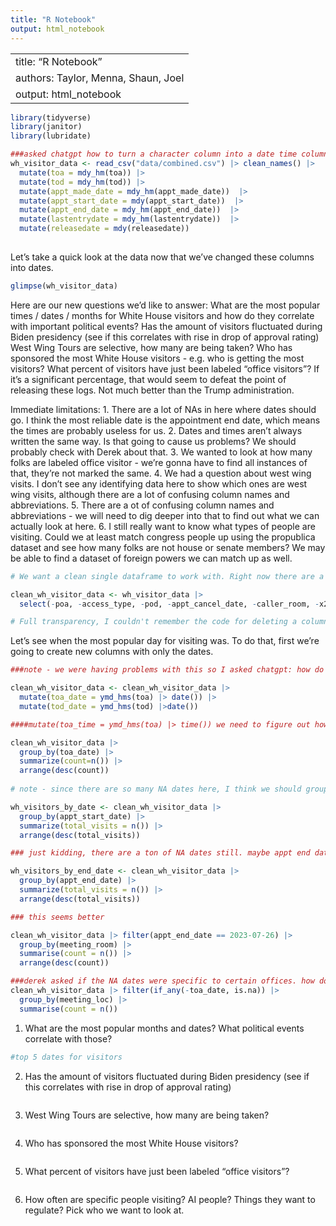 ```yaml
---
title: "R Notebook"
output: html_notebook
---
```


---
title: "R Notebook"
authors: Taylor, Menna, Shaun, Joel
output: html_notebook
---

```r
library(tidyverse)
library(janitor)
library(lubridate)
```


```r
###asked chatgpt how to turn a character column into a date time column, gave it some examples from our code and int told me to do this:
wh_visitor_data <- read_csv("data/combined.csv") |> clean_names() |>
  mutate(toa = mdy_hm(toa)) |>
  mutate(tod = mdy_hm(tod)) |>
  mutate(appt_made_date = mdy_hm(appt_made_date))  |>
  mutate(appt_start_date = mdy(appt_start_date))  |>
  mutate(appt_end_date = mdy_hm(appt_end_date))  |>
  mutate(lastentrydate = mdy_hm(lastentrydate))  |>
  mutate(releasedate = mdy(releasedate)) 
  
```
Let's take a quick look at the data now that we've changed these columns into dates.

```r
glimpse(wh_visitor_data)
```
Here are our new questions we'd like to answer:
What are the most popular times / dates / months for White House visitors and how do they correlate with important political events?
Has the amount of visitors fluctuated during Biden presidency (see if this correlates with rise in drop of approval rating)
West Wing Tours are selective, how many are being taken?
Who has sponsored the most White House visitors - e.g. who is getting the most visitors?
What percent of visitors have just been labeled “office visitors”? If it’s a significant percentage, that would seem to defeat the point of releasing these logs. Not much better than the Trump administration.

Immediate limitations: 
1. There are a lot of NAs in here where dates should go. I think the most reliable date is the appointment end date, which means the times are probably useless for us.
2. Dates and times aren't always written the same way. Is that going to cause us problems? We should probably check with Derek about that.
3. We wanted to look at how many folks are labeled office visitor - we're gonna have to find all instances of that, they're not marked the same. 
4. We had a question about west wing visits. I don't see any identifying data here to show which ones are west wing visits, although there are a lot of confusing column names and abbreviations.
5. There are a ot of confusing column names and abbreviations - we will need to dig deeper into that to find out what we can actually look at here.
6.  I still really want to know what types of people are visiting. Could we at least match congress people up using the propublica dataset and see how many folks are not house or senate members? We may be able to find a dataset of foreign powers we can match up as well.

```r
# We want a clean single dataframe to work with. Right now there are a lot of columns that might not be particularly interesting or useful. For example, let's get rid of x28 and x29, caller room, appt cancel date, terminal suffix, poa, tod, pod,  meeting room, and post.

clean_wh_visitor_data <- wh_visitor_data |>
  select(-poa, -access_type, -pod, -appt_cancel_date, -caller_room, -x28, -x29, -uin, -bdgnbr, -last_updatedby, -post, -terminal_suffix,-caller_name_last, -caller_name_first)

# Full transparency, I couldn't remember the code for deleting a column so I asked ChatGPT the following: "using the tidyverse, janitor, and lubridate libraries in R, how do I delete a column?"
```

Let's see when the most popular day for visiting was. To do that, first we're going to create new columns with only the dates.

```r
###note - we were having problems with this so I asked chatgpt: how do I make a new column with just the date from a column that includes date and time using lubridate and the tidyverse? it told me to do mutate(toa_date = ymd_hms(toa) %>% date())

clean_wh_visitor_data <- clean_wh_visitor_data |>
  mutate(toa_date = ymd_hms(toa) |> date()) |>
  mutate(tod_date = ymd_hms(tod) |>date())
```


```r
####mutate(toa_time = ymd_hms(toa) |> time()) we need to figure out how to separate out time from these two columns as well

clean_wh_visitor_data |>
  group_by(toa_date) |> 
  summarize(count=n()) |>
  arrange(desc(count))
  
# note - since there are so many NA dates here, I think we should group by appt date.

wh_visitors_by_date <- clean_wh_visitor_data |>
  group_by(appt_start_date) |>
  summarize(total_visits = n()) |>
  arrange(desc(total_visits))

### just kidding, there are a ton of NA dates still. maybe appt end date?

wh_visitors_by_end_date <- clean_wh_visitor_data |>
  group_by(appt_end_date) |>
  summarize(total_visits = n()) |>
  arrange(desc(total_visits))

### this seems better
```


```r
clean_wh_visitor_data |> filter(appt_end_date == 2023-07-26) |>
  group_by(meeting_room) |>
  summarise(count = n()) |>
  arrange(desc(count))
```



```r
###derek asked if the NA dates were specific to certain offices. how do we figure that out?
clean_wh_visitor_data |> filter(if_any(-toa_date, is.na)) |>
  group_by(meeting_loc) |>
  summarise(count = n())

```

1. What are the most popular months and dates? What political events correlate with those?

```r
#top 5 dates for visitors


```

2. Has the amount of visitors fluctuated during Biden presidency (see if this correlates with rise in drop of approval rating)

```r

```


3. West Wing Tours are selective, how many are being taken?

```r

```


4. Who has sponsored the most White House visitors?

```r

```


5. What percent of visitors have just been labeled “office visitors”?

```r

```


6. How often are specific people visiting? AI people? Things they want to regulate? Pick who we want to look at.
```r

```


